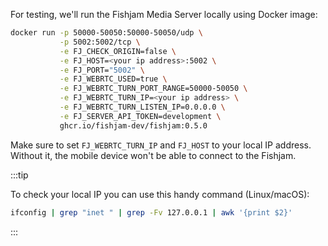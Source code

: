 For testing, we'll run the Fishjam Media Server locally using Docker image:

```bash
docker run -p 50000-50050:50000-50050/udp \
           -p 5002:5002/tcp \
           -e FJ_CHECK_ORIGIN=false \
           -e FJ_HOST=<your ip address>:5002 \
           -e FJ_PORT="5002" \
           -e FJ_WEBRTC_USED=true \
           -e FJ_WEBRTC_TURN_PORT_RANGE=50000-50050 \
           -e FJ_WEBRTC_TURN_IP=<your ip address> \
           -e FJ_WEBRTC_TURN_LISTEN_IP=0.0.0.0 \
           -e FJ_SERVER_API_TOKEN=development \
           ghcr.io/fishjam-dev/fishjam:0.5.0
```

Make sure to set `FJ_WEBRTC_TURN_IP` and `FJ_HOST` to your local IP address. Without it, the mobile device won't be able to connect to the Fishjam.

:::tip

To check your local IP you can use this handy command (Linux/macOS):

```bash
ifconfig | grep "inet " | grep -Fv 127.0.0.1 | awk '{print $2}'
```

:::
